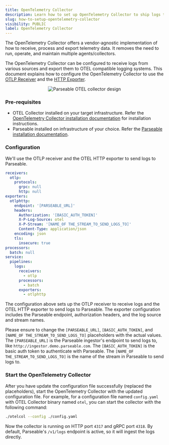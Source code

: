 ```yaml
---
title: OpenTelemetry Collector
description: Learn how to set up OpenTelemetry Collector to ship logs to Parseable in opentelemetry log format
slug: how-to-setup-opentelemetry-collector
visibility: PUBLIC
label: OpenTelemetry Collector
---
```


<head>
<title>How to Set Up OpenTelemetry Collector to Ship Logs to Parseable | Parseable</title>
<meta charSet="utf-8" />
<meta name="twitter:card" content="summary" />
</head>

The OpenTelemetry Collector offers a vendor-agnostic implementation of how to receive, process and export telemetry data. It removes the need to run, operate, and maintain multiple agents/collectors. 

The OpenTelemetry Collector can be configured to receive logs from various sources and export them to OTEL compatible logging systems. This document explains how to configure the OpenTelemetry Collector to use the [OTLP Receiver](https://github.com/open-telemetry/opentelemetry-collector/blob/main/receiver/otlpreceiver/README.md) and the [HTTP Exporter](https://github.com/open-telemetry/opentelemetry-collector/blob/main/exporter/otlphttpexporter/README.md). 

<p align="center">
  <img src="/img/otel-collector.svg" alt="Parseable OTEL collector design" />
</p>

### Pre-requisites

- OTEL Collector installed on your target infrastructure. Refer the [OpenTelemetry Collector installation documentation](https://opentelemetry.io/docs/collector/installation/) for installation instructions.
- Parseable installed on infrastructure of your choice. Refer the [Parseable installation documentation](https://www.parseable.com/docs/installation).

### Configuration

We'll use the OTLP receiver and the OTEL HTTP exporter to send logs to Parseable. 

```yaml
receivers:
  otlp:
    protocols:
      grpc: null
      http: null
exporters:
  otlphttp:
    endpoint: '[PARSEABLE_URL]'
    headers:
      Authorization: '[BASIC_AUTH_TOKEN]'
      X-P-Log-Source: otel
      X-P-Stream: '[NAME_OF THE_STREAM_TO_SEND_LOGS_TO]'
      Content-Type: application/json
    encoding: json
    tls:
      insecure: true
processors:
  batch: null
service:
  pipelines:
    logs:
      receivers:
        - otlp
      processors:
        - batch
      exporters:
        - otlphttp

```

The configuration above sets up the OTLP receiver to receive logs and the OTEL HTTP exporter to send logs to Parseable. The exporter configuration includes the Parseable endpoint, authorization headers, and the log source and stream names.

Please ensure to change the `[PARSEABLE_URL]`, `[BASIC_AUTH_TOKEN]`, and `[NAME_OF THE_STREAM_TO_SEND_LOGS_TO]` placeholders with the actual values. The `[PARSEABLE_URL]` is the Parseable  ingestor's endpoint to send logs to, like `http://ingestor.demo.parseable.com`. The `[BASIC_AUTH_TOKEN]` is the basic auth token to authenticate with Parseable. The `[NAME_OF THE_STREAM_TO_SEND_LOGS_TO]` is the name of the stream in Parseable to send logs to.

### Start the OpenTelemetry Collector

After you have update the configuration file successfully (replaced the placeholders), start the OpenTelemetry Collector with the updated configuration file. For example, for a configuration file named `config.yaml` with OTEL Collector binary named `otel`, you can start the collector with the following command:

```bash
./otelcol --config ./config.yaml

```

Now the collector is running on HTTP port `4317` and gRPC port `4318`. By default, Parseable's `/v1/logs` endpoint is active, so it will ingest the logs directly.
